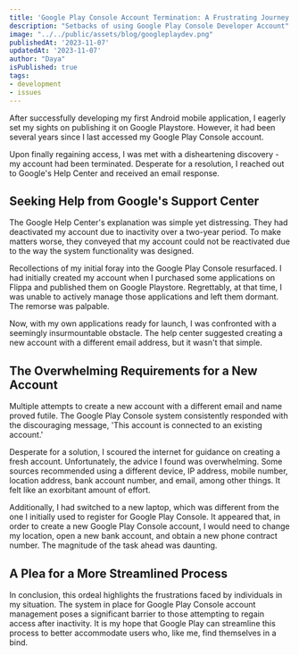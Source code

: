 ```yaml
---
title: 'Google Play Console Account Termination: A Frustrating Journey'
description: "Setbacks of using Google Play Console Developer Account"
image: "../../public/assets/blog/googleplaydev.png"
publishedAt: '2023-11-07'
updatedAt: '2023-11-07'
author: "Daya"
isPublished: true
tags:
- development
- issues
---
```


After successfully developing my first Android mobile application, I eagerly set my sights on publishing it on Google Playstore. However, it had been several years since I last accessed my Google Play Console account.

Upon finally regaining access, I was met with a disheartening discovery - my account had been terminated. Desperate for a resolution, I reached out to Google's Help Center and received an email response.

## Seeking Help from Google's Support Center

The Google Help Center's explanation was simple yet distressing. They had deactivated my account due to inactivity over a two-year period. To make matters worse, they conveyed that my account could not be reactivated due to the way the system functionality was designed.

Recollections of my initial foray into the Google Play Console resurfaced. I had initially created my account when I purchased some applications on Flippa and published them on Google Playstore. Regrettably, at that time, I was unable to actively manage those applications and left them dormant. The remorse was palpable.

Now, with my own applications ready for launch, I was confronted with a seemingly insurmountable obstacle. The help center suggested creating a new account with a different email address, but it wasn't that simple.

## The Overwhelming Requirements for a New Account

Multiple attempts to create a new account with a different email and name proved futile. The Google Play Console system consistently responded with the discouraging message, 'This account is connected to an existing account.'

Desperate for a solution, I scoured the internet for guidance on creating a fresh account. Unfortunately, the advice I found was overwhelming. Some sources recommended using a different device, IP address, mobile number, location address, bank account number, and email, among other things. It felt like an exorbitant amount of effort.

Additionally, I had switched to a new laptop, which was different from the one I initially used to register for Google Play Console. It appeared that, in order to create a new Google Play Console account, I would need to change my location, open a new bank account, and obtain a new phone contract number. The magnitude of the task ahead was daunting.

## A Plea for a More Streamlined Process

In conclusion, this ordeal highlights the frustrations faced by individuals in my situation. The system in place for Google Play Console account management poses a significant barrier to those attempting to regain access after inactivity. It is my hope that Google Play can streamline this process to better accommodate users who, like me, find themselves in a bind.